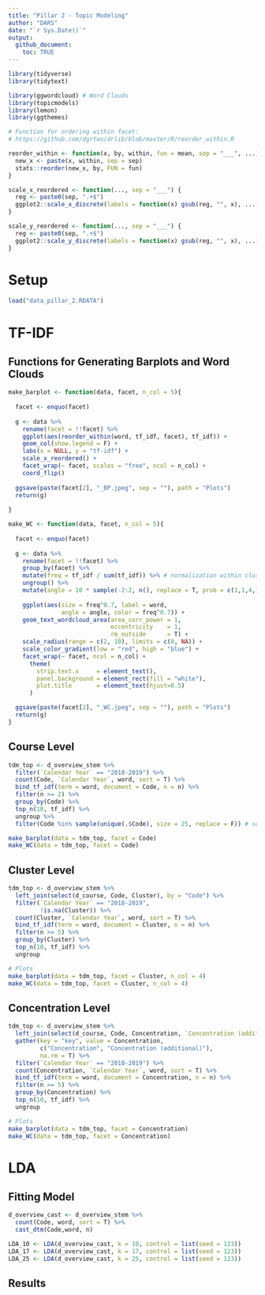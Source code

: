 ```yaml
---
title: "Pillar 2 - Topic Modeling"
author: "DARS"
date: "`r Sys.Date()`"
output: 
  github_document:
    toc: TRUE
---
```


```r
library(tidyverse)
library(tidytext)

library(ggwordcloud) # Word Clouds
library(topicmodels)
library(lemon)
library(ggthemes)
```

```r

# Function for ordering within facet:
# https://github.com/dgrtwo/drlib/blob/master/R/reorder_within.R

reorder_within <- function(x, by, within, fun = mean, sep = "___", ...) {
  new_x <- paste(x, within, sep = sep)
  stats::reorder(new_x, by, FUN = fun)
}

scale_x_reordered <- function(..., sep = "___") {
  reg <- paste0(sep, ".+$")
  ggplot2::scale_x_discrete(labels = function(x) gsub(reg, "", x), ...)
}

scale_y_reordered <- function(..., sep = "___") {
  reg <- paste0(sep, ".+$")
  ggplot2::scale_y_discrete(labels = function(x) gsub(reg, "", x), ...)
}
```

# Setup
```r
load("data_pillar_2.RDATA")
```

# TF-IDF
## Functions for Generating Barplots and Word Clouds
```r
make_barplot <- function(data, facet, n_col = 5){
  
  facet <- enquo(facet)
  
  g <- data %>%
    rename(facet = !!facet) %>%
    ggplot(aes(reorder_within(word, tf_idf, facet), tf_idf)) +
    geom_col(show.legend = F) +
    labs(x = NULL, y = "tf-idf") +
    scale_x_reordered() +
    facet_wrap(~ facet, scales = "free", ncol = n_col) +
    coord_flip()
  
  ggsave(paste(facet[2], "_BP.jpeg", sep = ""), path = "Plots")
  return(g)
  
}

make_WC <- function(data, facet, n_col = 5){
  
  facet <- enquo(facet)
  
  g <- data %>%
    rename(facet = !!facet) %>%
    group_by(facet) %>%
    mutate(freq = tf_idf / sum(tf_idf)) %>% # normalization within clusters
    ungroup() %>%
    mutate(angle = 10 * sample(-2:2, n(), replace = T, prob = c(1,1,4,1,1))) %>%
    
    ggplot(aes(size = freq^0.7, label = word, 
               angle = angle, color = freq^0.7)) +
    geom_text_wordcloud_area(area_corr_power = 1,
                             eccentricity    = 1,
                             rm_outside      = T) +
    scale_radius(range = c(2, 10), limits = c(0, NA)) +
    scale_color_gradient(low = "red", high = "blue") +
    facet_wrap(~ facet, ncol = n_col) + 
      theme(
        strip.text.x     = element_text(),
        panel.background = element_rect(fill = "white"),
        plot.title       = element_text(hjust=0.5)
      )

  ggsave(paste(facet[2], "_WC.jpeg", sep = ""), path = "Plots")
  return(g)
}
```

## Course Level
```r
tdm_top <- d_overview_stem %>%
  filter(`Calendar Year` == "2018-2019") %>%
  count(Code, `Calendar Year`, word, sort = T) %>%
  bind_tf_idf(term = word, document = Code, n = n) %>%
  filter(n >= 2) %>%
  group_by(Code) %>%
  top_n(10, tf_idf) %>%
  ungroup %>%
  filter(Code %in% sample(unique(.$Code), size = 25, replace = F)) # select 25 courses at random

make_barplot(data = tdm_top, facet = Code)
make_WC(data = tdm_top, facet = Code)
```

## Cluster Level
```r
tdm_top <- d_overview_stem %>%
  left_join(select(d_course, Code, Cluster), by = "Code") %>%
  filter(`Calendar Year` == "2018-2019",
         !is.na(Cluster)) %>%
  count(Cluster, `Calendar Year`, word, sort = T) %>%
  bind_tf_idf(term = word, document = Cluster, n = n) %>%
  filter(n >= 5) %>%
  group_by(Cluster) %>%
  top_n(10, tf_idf) %>%
  ungroup

# Plots
make_barplot(data = tdm_top, facet = Cluster, n_col = 4)
make_WC(data = tdm_top, facet = Cluster, n_col = 4)
```

## Concentration Level
```r
tdm_top <- d_overview_stem %>%
  left_join(select(d_course, Code, Concentration, `Concentration (additional)`), by = "Code") %>%
  gather(key = "key", value = Concentration,
         c("Concentration", "Concentration (additional)"),
         na.rm = T) %>%
  filter(`Calendar Year` == "2018-2019") %>%
  count(Concentration, `Calendar Year`, word, sort = T) %>%
  bind_tf_idf(term = word, document = Concentration, n = n) %>%
  filter(n >= 5) %>%
  group_by(Concentration) %>%
  top_n(10, tf_idf) %>%
  ungroup

# Plots
make_barplot(data = tdm_top, facet = Concentration)
make_WC(data = tdm_top, facet = Concentration)
```

# LDA

## Fitting Model
```r
d_overview_cast <- d_overview_stem %>%
  count(Code, word, sort = T) %>%
  cast_dtm(Code,word, n)
```

```r
LDA_10 <- LDA(d_overview_cast, k = 10, control = list(seed = 123))
LDA_17 <- LDA(d_overview_cast, k = 17, control = list(seed = 123))
LDA_25 <- LDA(d_overview_cast, k = 25, control = list(seed = 123))
```

## Results



